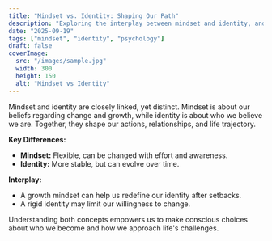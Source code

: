 ```yaml
---
title: "Mindset vs. Identity: Shaping Our Path"
description: "Exploring the interplay between mindset and identity, and how they influence our choices and growth."
date: "2025-09-19"
tags: ["mindset", "identity", "psychology"]
draft: false
coverImage:
  src: "/images/sample.jpg"
  width: 300
  height: 150
  alt: "Mindset vs Identity"
---
```


Mindset and identity are closely linked, yet distinct. Mindset is about our beliefs regarding change and growth, while identity is about who we believe we are. Together, they shape our actions, relationships, and life trajectory.

**Key Differences:**
- **Mindset:** Flexible, can be changed with effort and awareness.
- **Identity:** More stable, but can evolve over time.

**Interplay:**
- A growth mindset can help us redefine our identity after setbacks.
- A rigid identity may limit our willingness to change.

Understanding both concepts empowers us to make conscious choices about who we become and how we approach life's challenges.
